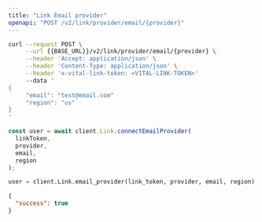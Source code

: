 ```yaml
---
title: "Link Email provider"
openapi: "POST /v2/link/provider/email/{provider}"
---
```


<RequestExample>

```bash Bash
curl --request POST \
     --url {{BASE_URL}}/v2/link/provider/email/{provider} \
     --header 'Accept: application/json' \
     --header 'Content-Type: application/json' \
     --header 'x-vital-link-token: <VITAL-LINK-TOKEN>'
     --data '
{
     "email": "test@email.com"
     "region": "us"
}
'
```

```js JavaScript
const user = await client.Link.connectEmailProvider(
  linkToken,
  provider,
  email,
  region
);
```

```python Python
user = client.Link.email_provider(link_token, provider, email, region)
```

</RequestExample>

<ResponseExample>

```json Example
{
  "success": true
}
```

</ResponseExample>
